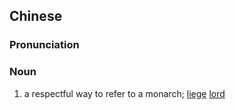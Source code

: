 {{also|圣主}}
==Chinese==
{{zh-forms|s=圣主}}

===Pronunciation===
{{zh-pron
|m=shèngzhǔ
|cat=n
}}

===Noun===
{{zh-noun}}

# {{lb|zh|archaic}} a respectful way to refer to a monarch; [[liege]] [[lord]]